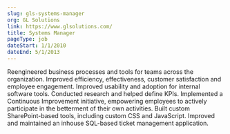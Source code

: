 ```yaml
---
slug: gls-systems-manager
org: GL Solutions
link: https://www.glsolutions.com/
title: Systems Manager
pageType: job
dateStart: 1/1/2010
dateEnd: 5/1/2013
---
```


Reengineered business processes and tools for teams across the organization. Improved efficiency, effectiveness, customer satisfaction and employee engagement. Improved usability and adoption for internal software tools. Conducted research and helped define KPIs. Implemented a Continuous Improvement initiative, empowering employees to actively participate in the betterment of their own activities. Built custom SharePoint-based tools, including custom CSS and JavaScript. Improved and maintained an inhouse SQL-based ticket management application.